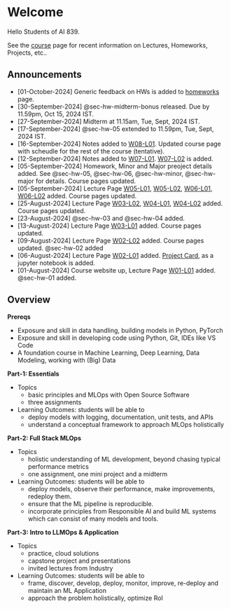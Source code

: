 # Welcome {.unnumbered}


Hello Students of AI 839.

See the [course](./course.qmd) page for recent information on Lectures, Homeworks, Projects, etc.. 

## Announcements  
- [01-October-2024] Generic feedback on HWs is added to [homeworks](./homeworks.qmd) page.
- [30-September-2024] @sec-hw-midterm-bonus released. Due by 11.59pm, Oct 15, 2024 IST.
- [27-September-2024] Midterm at 11.15am, Tue, Sept, 2024 IST. 
- [17-September-2024] @sec-hw-05 extended to 11.59pm, Tue, Sept, 2024 IST.
- [16-September-2024] Notes added to [W08-L01](/lectures/w08-l01.qmd). Updated course page with scheudle for the rest of the course (tentative).
- [12-September-2024] Notes added to [W07-L01](/lectures/w07-l01.qmd). [W07-L02](/lectures/w07-l02.qmd) is added.
- [05-September-2024] Homework, Minor and Major preoject details added. See @sec-hw-05, @sec-hw-06, @sec-hw-minor, @sec-hw-major for details.  Course pages updated.
- [05-September-2024] Lecture Page [W05-L01](/lectures/w05-l01.qmd), [W05-L02](/lectures/w05-l02.qmd), [W06-L01](/lectures/w06-l01.qmd), [W06-L02](/lectures/w06-l02.qmd) added. Course pages updated.
- [25-August-2024] Lecture Page [W03-L02](/lectures/w03-l02.qmd), [W04-L01](/lectures/w04-l01.qmd), [W04-L02](/lectures/w04-l02.qmd)  added. Course pages updated.
- [23-August-2024] @sec-hw-03 and @sec-hw-04 added.
- [13-August-2024] Lecture Page [W03-L01](/lectures/w03-l01.qmd) added. Course pages updated.
- [09-August-2024] Lecture Page [W02-L02](/lectures/w02-l02.qmd) added. Course pages updated. @sec-hw-02 added
- [06-August-2024] Lecture Page [W02-L01](/lectures/w02-l01.qmd) added. [Project Card](./resources/project-card.ipynb), as a jupyter notebook is added.
- [01-August-2024] Course website up, Lecture Page [W01-L01](/lectures/w01-l01.qmd) added. @sec-hw-01 added.


## Overview

**Prereqs**

- Exposure and skill in data handling, building models in Python, PyTorch
- Exposure and skill in developing code using Python, Git, IDEs like VS Code
- A foundation course in Machine Learning, Deep Learning, Data Modeling, working with (Big) Data


**Part-1: Essentials**

- Topics
    - basic principles and MLOps with Open Source Software
    - three assignments
- Learning Outcomes: students will be able to
    - deploy models with logging, documentation, unit tests, and APIs
    - understand a conceptual framework to approach MLOps holistically 

**Part-2: Full Stack MLOps**

- Topics
    - holistic understanding of ML development, beyond chasing typical performance metrics
    - one assignment, one mini project and a midterm
- Learning Outcomes: students will be able to
    - deploy models, observe their performance, make improvements, redeploy them.  
    - ensure that the ML pipeline is reproducible. 
    - incorporate principles from Responsible AI and build ML systems which can consist of many models and tools.    

**Part-3: Intro to LLMOps & Application**

- Topics
    - practice, cloud solutions
    - capstone project and presentations
    - invited lectures from Industry
- Learning Outcomes: students will be able to
    - frame, discover, develop, deploy, monitor, improve, re-deploy and maintain an ML Application
    - approach the problem holistically, optimize RoI




